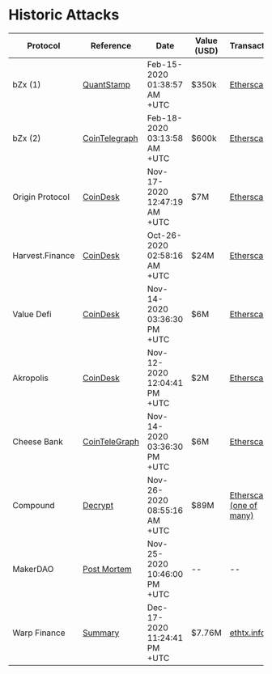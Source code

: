 # Historic Attacks

| Protocol        | Reference                                                                                                           | Date                         | Value (USD) | Transaction                                                                                                           | Cause              | Fix                                                                                                                                                                                                                                                                  |
| --------------- | ------------------------------------------------------------------------------------------------------------------- | ---------------------------- | ----------- | --------------------------------------------------------------------------------------------------------------------- | ------------------ | -------------------------------------------------------------------------------------------------------------------------------------------------------------------------------------------------------------------------------------------------------------------- |
| bZx (1)         | [QuantStamp](https://quantstamp.com/blog/10-quick-and-dirty-facts-about-the-bzx-hacks)                              | Feb-15-2020 01:38:57 AM +UTC | \$350k      | [Etherscan](https://etherscan.io/tx/0xb5c8bd9430b6cc87a0e2fe110ece6bf527fa4f170a4bc8cd032f768fc5219838)               | Pump & Arbitrage   | Unclear                                                                                                                                                                                                                                                              |
| bZx (2)         | [CoinTelegraph](https://cointelegraph.com/news/decentralized-lending-protocol-bzx-hacked-twice-in-a-matter-of-days) | Feb-18-2020 03:13:58 AM +UTC | \$600k      | [Etherscan](https://etherscan.io/tx/0x762881b07feb63c436dee38edd4ff1f7a74c33091e534af56c9f7d49b5ecac15)               | Oracle Attack      | [Chainlink Integration](https://bzx.network/blog/chainlink-oracles#:~:text=bZx%20Integrates%20with%20Chainlink%20to%20Prevent%20Future%20Price%20Oracle%20Exploits,-Nick%20Sawinyh%20on&text=In%20light%20of%20the%20recent,to%20harden%20our%20overall%20security.) |
| Origin Protocol | [CoinDesk](https://www.coindesk.com/origin-protocol-loses-3-25m-in-latest-flash-loan-attack-reports)                | Nov-17-2020 12:47:19 AM +UTC | \$7M        | [Etherscan](https://etherscan.io/tx/0xe1c76241dda7c5fcf1988454c621142495640e708e3f8377982f55f8cf2a8401)               | Re-entrancy Attack | Unclear                                                                                                                                                                                                                                                              |
| Harvest.Finance | [CoinDesk](https://www.coindesk.com/harvest-finance-24m-attack-triggers-570m-bank-run-in-latest-defi-exploit)       | Oct-26-2020 02:58:16 AM +UTC | \$24M       | [Etherscan](https://etherscan.io/tx/0xb460b70f11a93364fecf1f3c3ec49f053aecd2d6d9912c012170aa7a0de2d526)               | Oracle Attack      | Unclear                                                                                                                                                                                                                                                              |
| Value Defi      | [CoinDesk](https://www.coindesk.com/value-defi-suffers-6m-flash-loan-attack)                                        | Nov-14-2020 03:36:30 PM +UTC | \$6M        | [Etherscan](https://etherscan.io/tx/0x46a03488247425f845e444b9c10b52ba3c14927c687d38287c0faddc7471150a)               | Oracle Attack      | [Chainlink Integration](https://decrypt.co/48892/value-defi-hacked-chainlink)                                                                                                                                                                                        |
| Akropolis       | [CoinDesk](https://www.coindesk.com/defi-project-akropolis-token-pool-drained)                                      | Nov-12-2020 12:04:41 PM +UTC | \$2M        | [Etherscan](https://etherscan.io/tx/0xf15623567231c67df2b8bcc5540236fbda2c3ac11ecbec427048f11b582cb869)               | Re-Entrancy        | Re-Entry Check added                                                                                                                                                                                                                                                 |
| Cheese Bank     | [CoinTeleGraph](https://cointelegraph.com/news/value-defi-protocol-suffers-6-million-flash-loan-exploit)            | Nov-14-2020 03:36:30 PM +UTC | \$6M        | [Etherscan](https://etherscan.io/tx/0x46a03488247425f845e444b9c10b52ba3c14927c687d38287c0faddc7471150a)               | Oracle Attack      | Unclear                                                                                                                                                                                                                                                              |
| Compound        | [Decrypt](https://decrypt.co/49657/oracle-exploit-sees-100-million-liquidated-on-compound)                          | Nov-26-2020 08:55:16 AM +UTC | \$89M       | [Etherscan (one of many)](https://etherscan.io/tx/0x53e09adb77d1e3ea593c933a85bd4472371e03da12e3fec853b5bc7fac50f3e4) | Oracle Attack      | Unclear                                                                                                                                                                                                                                                              |
| MakerDAO        | [Post Mortem](https://forum.makerdao.com/t/11-25-20-oracle-outage-post-mortem/5547)                                 | Nov-25-2020 10:46:00 PM +UTC | --          | --                                                                                                                    | Oracle Attack      | Unclear                                                                                                                                                                                                                                                              |
| Warp Finance    | [Summary](https://warpfinance.medium.com/warp-finance-exploit-summary-recovery-of-funds-5b8fe4a11898)               | Dec-17-2020 11:24:41 PM +UTC |  $7.76M     | [ethtx.info](https://ethtx.info/mainnet/0x8bb8dc5c7c830bac85fa48acad2505e9300a91c3ff239c9517d0cae33b595090)           | Oracle Attack      | --                                                                                                                                                                                                                                                                   | Unclear |
